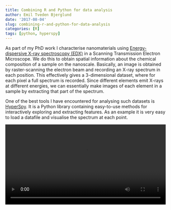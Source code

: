```yaml
---
title: Combining R and Python for data analysis
author: Emil Tveden Bjerglund
date: '2017-08-04'
slug: combining-r-and-python-for-data-analysis
categories: [R]
tags: [python, hyperspy]
---
```


As part of my PhD work I characterise nanomaterials using [Energy-dispersive X-ray spectroscopy (EDX)](https://en.wikipedia.org/wiki/Energy-dispersive_X-ray_spectroscopy) in a Scanning Transmission Electron Microscope. We do this to obtain spatial information about the chemical composition of a sample on the nanoscale. Basically, an image is obtained by raster-scanning the electron beam and recording an X-ray spectrum in each position. This effectively gives a 3-dimensional dataset, where for each pixel a full spectrum is recorded. Since different elements emit X-rays at different energies, we can essentially make images of each element in a sample by extracting that part of the spectrum.

One of the best tools I have encountered for analysing such datasets is [HyperSpy](http://hyperspy.org/). It is a Python library containing easy-to-use methods for interactively exploring and extracting features. As an example it is very easy to load a datafile and visualise the spectrum at each point. 

<video width="100%" controls autoplay loop>
  <source src="/img/Hyperspy.webm" type="video/webm">
  <source src="/img/Hyperspy.mp4" type="video/mp4">
Your browser does not support the video tag.
</video>

Now, since HyperSpy is a Python library this obviously brings some headaches, when my preferred analysis tool is R. I could do the entire analysis in a [Jupyter Notebook](http://jupyter.org/), and use matplotlib to generate pretty figures of the results. However, EDX data is only a small part of the data I work with, and all other data is analysed and plotted in R Markdown documents. This means, that I could quickly end up producing figures with inconsistent looks when displayed alongside other data.

Fortunately it is possible to run Python code in an R Markdown document by [using a different language engine](http://rmarkdown.rstudio.com/authoring_knitr_engines.html). This means that I can load HyperSpy from my Rmd file, run the Python code for the analysis, and then continue in a new code chunk containing R code. (Note that ' should be replaced by ` below).
```
'''{python}
#import hyperspy.api as hs
'''
```
The main drawback of doing it this way is that I am losing on the interactive explorative tools included in HyperSpy. For this reason my workflow has been to interactively explore and develop the Python code in a Jupyter Notebook, and then copy the final script to a Python chunk in an R Markdown document. I do this to keep the final product together and get a completely reproducible analysis in my R Markdown document.

## Transferring data between Python and R
The datafile used in this example is a Bruker composite file (.bcf) containing a 512x512 pixel image with 2048 channels in the energy spectrum. I use HyperSpy to integrate specific elemental peaks in the spectrum. This produces maps of each element in the sample. I would like to plot these in R, as I am more proficient at fine-tuning the plots to my desired look in ggplot2. It is however not possible to directly transfer data from a Python code chunk to an R code chunk, so I need to save the data to the disk and and then load it again. A specific package, [feather](https://blog.rstudio.com/2016/03/29/feather/), was developed to transfer data frames between Python and R. However, since my data is just images, I find it easier to just save them as .tiff files and read these into R. I end up with the following Python script. If you are curious about analysing hyperspectral data with HyperSpy please see [the documentation](http://hyperspy.org/hyperspy-doc/current/user_guide/index.html).

```python
# Load Hyperspy
import hyperspy.api as hs

# Define where to find the data
filename = 'data/Co sample map.bcf'
folder = 'data/'
sample = 'Co'

# Read the raw datafile (.bcf)
s = hs.load(filename)[1]
print(s)

# The signal is low - rebin the data and then integrate the peaks
raw_result = s.rebin(new_shape=[256,256,2048]).get_lines_intensity()

# For each element save the result as an image
for j in range(len(raw_result)):
    fn = ''.join([folder, sample, '-', raw_result[j].metadata.Sample.xray_lines[0]])
    raw_result[j].as_signal2D(image_axes=[0,1]).save(
      filename = fn, 
      extension = "tiff", 
      overwrite = True
    )

# Save the scale of the image
file = open(''.join([folder, sample,'_scale.txt']), "w")
print(s.axes_manager["width"].scale, file=file)
file.close()
```

We can examine the data folder from R, and see that the images were saved. 
```r
dir("data/")
```

I put this vector of filenames into a tibble and read the corresponding scale (to be used later). The approach here might be overkill, but it makes it very easy to add more paths and load data from several files simultaneously.

```r
library(tidyverse)

samples <- tibble(path = "data/") %>% 
  mutate(filename = map(path, dir, pattern = "*.tiff")) %>% 
  mutate(scale = map(path, dir, pattern = "[A-Za-z_]*scale.txt")) %>% 
  mutate(scale = map(paste0(path,scale), read_lines) %>% as.double() * 1000) %>% 
  unnest()
```


## Reading tiff images in R
The generated tiff images can then be loaded using the `raster` package as demonstrated below. I also spend quite I few lines of code extracting sample name and elements from the filenames, as well as wrangling the data into a long format, suitable for plotting. In the end I normalise the intensities within each map, since [it is rather inconvenient to vary the fill scale when using `facet_wrap()`](https://stackoverflow.com/questions/17006251/vary-the-fill-scale-when-using-facet-wrap-and-geom-tile-together/42934670#42934670).
```r
library(raster)
library(stringr)
library(forcats)

maps <- samples %>%
  separate(filename, c("sample", "element"), "-", remove = FALSE) %>% 
  mutate(element = str_extract(element,"^[A-Za-z_]*")) %>% 
  separate(element, c("element", "edge"), "_") %>% 
  mutate(img = map(paste0(path, .data$filename), raster)) %>%
  mutate(img = map(img, as, "SpatialPixelsDataFrame")) %>%
  mutate(img = map(img, as_tibble)) %>%
  unnest() %>% 
  mutate(x = x*scale, y = y*scale) %>% 
  dplyr::select(-sample, -edge, -path, -filename) %>% 
  gather(key = "map", value = "intensity", -x, -y, -element) %>% 
  na.omit() %>% 
  dplyr::select(element, x, y, intensity) %>% 
  filter(element %in% c("C", "Co", "Mo", "S", "O")) %>%
  mutate(element = fct_relevel(element, "C", "O", "S", "Mo", "Co")) %>% 
  group_by(element) %>% 
  mutate(intnorm = (intensity - min(intensity)) / (max(intensity) - min(intensity))) %>% 
  ungroup()
```

```r
knitr::kable(head(maps), caption = "maps tibble after wrangling")
```

From here it is very easy to plot the different elemental maps using ggplot2. I use the [viridis](https://cran.r-project.org/web/packages/viridis/vignettes/intro-to-viridis.html) color scale here for its many good qualities.^[Viridis looks great, transitions smoothly between colors, reproduces nicely in greyscale and is easier to read for colorblind people.]
```r
ggplot(data = maps, aes(x = x, y = y, fill = intnorm)) +
  geom_raster() +
  facet_wrap(~element, nrow = 1) +
  coord_equal() +
  viridis::scale_fill_viridis() +
  theme_minimal() +
  theme(legend.position = "none") +
  labs(x = "x [nm]", y = "y [nm]")
```

## Final thoughts
The goal of this post was to demonstrate, that a mixed analysis in R and Python can be kept in one place by working in R Markdown documents. An obvious alternative method would be to install [an R kernel for Jupyter](https://github.com/IRkernel/IRkernel) or [rpy2](http://rpy.sourceforge.net/), which also makes it possible to mix R and Python in one notebook. This could be useful for avid Python users wishing to bring functionality from a powerful R package to their analysis. 
